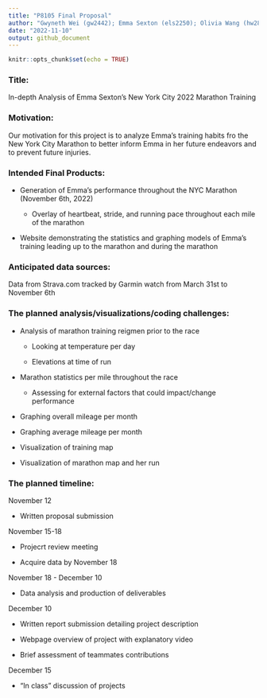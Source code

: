 ```yaml
---
title: "P8105 Final Proposal"
author: "Gwyneth Wei (gw2442); Emma Sexton (els2250); Olivia Wang (hw2852); Mayuri Albal (ma4197) <br>"
date: "2022-11-10"
output: github_document
---
```


```r
knitr::opts_chunk$set(echo = TRUE)
```

### **Title**: 

In-depth Analysis of Emma Sexton's New York City 2022 Marathon Training

### **Motivation**: 

Our motivation for this project is to analyze Emma's training habits fro the New York City Marathon to better inform Emma in her future endeavors and to prevent future injuries.

### **Intended Final Products**:

* Generation of Emma's performance throughout the NYC Marathon (November 6th, 2022)

  * Overlay of heartbeat, stride, and running pace throughout each mile of the marathon 
  
* Website demonstrating the statistics and graphing models of Emma's training leading up to the marathon and during the marathon 

### **Anticipated data sources**: 

Data from Strava.com tracked by Garmin watch from March 31st to November 6th

### **The planned analysis/visualizations/coding challenges**:

* Analysis of marathon training reigmen prior to the race

  * Looking at temperature per day
  
  * Elevations at time of run
  
* Marathon statistics per mile throughout the race 

  * Assessing for external factors that could impact/change performance
  
* Graphing overall mileage per month 

* Graphing average mileage per month 

* Visualization of training map 

* Visualization of marathon map and her run 

### **The planned timeline**:

November 12 

* Written proposal submission 

November 15-18

* Projecrt review meeting

* Acquire data by November 18

November 18 - December 10

* Data analysis and production of deliverables

December 10

* Written report submission detailing project description

* Webpage overview of project with explanatory video

* Brief assessment of teammates contributions

December 15

* "In class" discussion of projects

